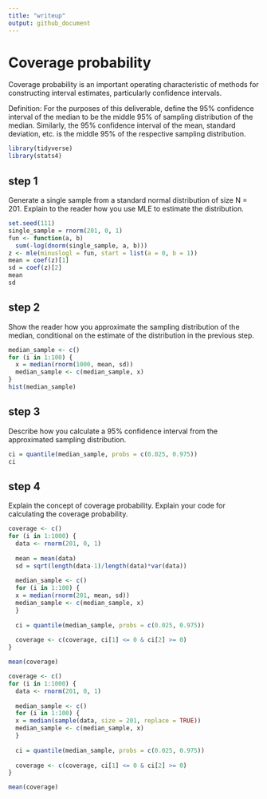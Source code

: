 ```yaml
---
title: "writeup"
output: github_document
---
```


# Coverage probability

Coverage probability is an important operating characteristic of methods for constructing interval estimates, particularly confidence intervals.

Definition: For the purposes of this deliverable, define the 95% confidence interval of the median to be the middle 95% of sampling distribution of the median. Similarly, the 95% confidence interval of the mean, standard deviation, etc. is the middle 95% of the respective sampling distribution.

```r
library(tidyverse)
library(stats4)
```

## step 1

Generate a single sample from a standard normal distribution of size N = 201. Explain to the reader how you use MLE to estimate the distribution.

```r
set.seed(111)
single_sample = rnorm(201, 0, 1)
fun <- function(a, b)
  sum(-log(dnorm(single_sample, a, b)))
z <- mle(minuslogl = fun, start = list(a = 0, b = 1))
mean = coef(z)[1]
sd = coef(z)[2]
mean
sd
```

## step 2

Show the reader how you approximate the sampling distribution of the median, conditional on the estimate of the distribution in the previous step.

```r
median_sample <- c()
for (i in 1:100) {
  x = median(rnorm(1000, mean, sd))
  median_sample <- c(median_sample, x)
}
hist(median_sample)
```

## step 3

Describe how you calculate a 95% confidence interval from the approximated sampling distribution.

```r
ci = quantile(median_sample, probs = c(0.025, 0.975))
ci
```

## step 4

Explain the concept of coverage probability. Explain your code for calculating the coverage probability.

```r
coverage <- c()
for (i in 1:1000) {
  data <- rnorm(201, 0, 1)
  
  mean = mean(data)
  sd = sqrt(length(data-1)/length(data)*var(data))
  
  median_sample <- c()
  for (i in 1:100) {
  x = median(rnorm(201, mean, sd))
  median_sample <- c(median_sample, x)
  }
  
  ci = quantile(median_sample, probs = c(0.025, 0.975))
  
  coverage <- c(coverage, ci[1] <= 0 & ci[2] >= 0)
}

mean(coverage)
```

```r
coverage <- c()
for (i in 1:1000) {
  data <- rnorm(201, 0, 1)
  
  median_sample <- c()
  for (i in 1:100) {
  x = median(sample(data, size = 201, replace = TRUE))
  median_sample <- c(median_sample, x)
  }
  
  ci = quantile(median_sample, probs = c(0.025, 0.975))
  
  coverage <- c(coverage, ci[1] <= 0 & ci[2] >= 0)
}

mean(coverage)

```
